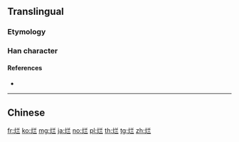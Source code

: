 {{also|爛}}
==Translingual==

===Etymology===
{{Han simp|爛|f=闌|t=兰}}

===Han character===
{{Han char|rn=86|rad=火|as=05|sn=9|four=|canj=FTMM|ids=⿰火兰}}

====References====
* {{Han ref|kx=0669.101|hdz=32197.020|uh=70C2|ud=28866}}

----

==Chinese==
{{zh-see|爛}}

[[fr:烂]]
[[ko:烂]]
[[mg:烂]]
[[ja:烂]]
[[no:烂]]
[[pl:烂]]
[[th:烂]]
[[tg:烂]]
[[zh:烂]]